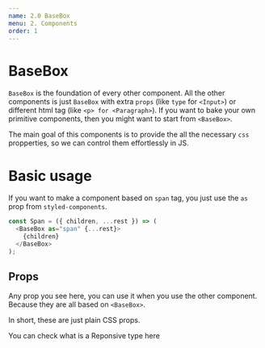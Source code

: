 ```yaml
---
name: 2.0 BaseBox
menu: 2. Components
order: 1
---
```



# BaseBox

`BaseBox` is the foundation of every other component. All the other components is just `BaseBox` with extra `props` (like `type` for `<Input>`) or different html tag (like `<p> for <Paragraph>`). If you want to bake your own primitive components, then you might want to start from `<BaseBox>`.

The main goal of this components is to provide the all the necessary `css` propperties, so we can control them effortlessly in JS.

# Basic usage

If you want to make a component based on `span` tag, you just use the `as` prop from `styled-components`.

```javascript
const Span = ({ children, ...rest }) => (
  <BaseBox as="span" {...rest}>
    {children}
  </BaseBox>
);
```

## Props

Any prop you see here, you can use it when you use the other component. Because they are all based on `<BaseBox>`.

In short, these are just plain CSS props.

You can check what is a Reponsive type <Link to='/docs-1-tutorials-1-3-what-is-reponsive-type'>here</Link>

<PropsTable of={BaseBox} scales kind />
